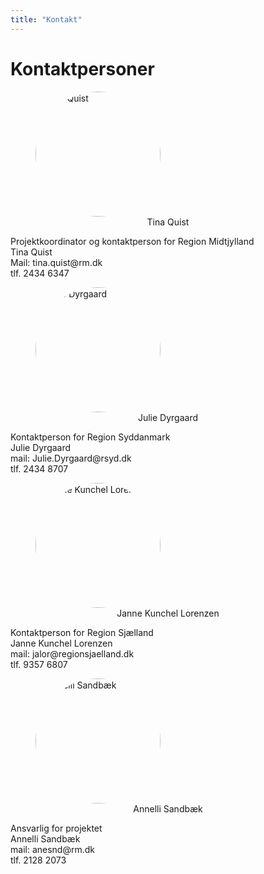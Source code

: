 ```yaml
---
title: "Kontakt"
---
```


```{=html}
<style>
.profile-picture {
  display: inline-block;
  border-radius: 50%;
  object-fit: cover;
  width: 200px;
  height: 200px;
}

figcaption {
  text-align: center;
}
</style>
```

# Kontaktpersoner

::: {layout-ncol="2"}
![Tina Quist](/images/Tina maj_farve.jpg){.profile-picture}

Projektkoordinator og kontaktperson for Region Midtjylland\
Tina Quist\
Mail: tina.quist\@rm.dk\
tlf. 2434 6347

![Julie Dyrgaard](/images/julie.jpg){.profile-picture}

Kontaktperson for Region Syddanmark\
Julie Dyrgaard\
mail: Julie.Dyrgaard\@rsyd.dk\
tlf. 2434 8707

![Janne Kunchel Lorenzen](/images/Janne_2.jpg){.profile-picture}

Kontaktperson for Region Sjælland\
Janne Kunchel Lorenzen\
mail: jalor\@regionsjaelland.dk\
tlf. 9357 6807

![Annelli Sandbæk](/images/Annelli.jpg){.profile-picture}

Ansvarlig for projektet\
Annelli Sandbæk\
mail: anesnd\@rm.dk\
tlf. 2128 2073

:::

